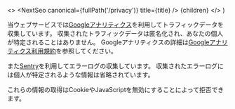 
  <>
    <NextSeo canonical={fullPath('/privacy')} title={title} />
    <SingleDoc title={title}>{children}</SingleDoc>
  </>
)

当ウェブサービスでは[Googleアナリティクス](https://developers.google.com/analytics/?hl=ja)を利用してトラフィックデータを収集しています。
収集されたトラフィックデータは匿名化され、あなたの個人が特定されることはありません。
Googleアナリティクスの詳細は[Googleアナリティクス利用規約](https://marketingplatform.google.com/about/analytics/terms/jp/)を参照してください。

また[Sentry](https://sentry.io/welcome/)を利用してエラーログの収集しています。
収集されたエラーログには個人が特定されるような情報は省略されています。

これらの情報の取得はCookieやJavaScriptを無効にすることによって拒否できます。
